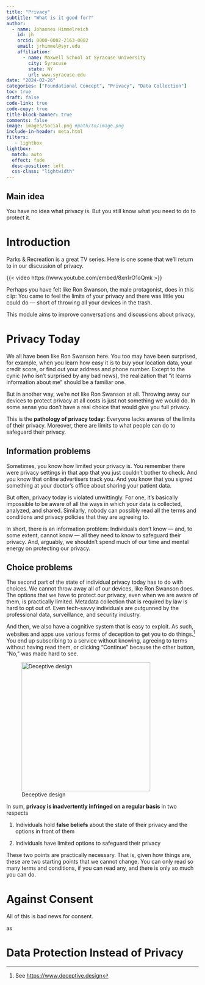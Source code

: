 ```yaml
---
title: "Privacy"
subtitle: "What is it good for?"
author:
  - name: Johannes Himmelreich
    id: jh
    orcid: 0000-0002-2163-0082
    email: jrhimmel@syr.edu
    affiliation: 
      - name: Maxwell School at Syracuse University
        city: Syracuse
        state: NY
        url: www.syracuse.edu
date: "2024-02-26"
categories: ["Foundational Concept", "Privacy", "Data Collection"]
toc: true
draft: false
code-link: true
code-copy: true
title-block-banner: true
comments: false
image: images/Social.png #path/to/image.png
include-in-header: meta.html
filters:
   - lightbox
lightbox: 
  match: auto
  effect: fade
  desc-position: left
  css-class: "lightwidth"
---
```


::: callout-note
## Main idea

You have no idea what privacy is. But you still know what you need to do to protect it.
:::

# Introduction

Parks & Recreation is a great TV series. Here is one scene that we'll return to in our discussion of privacy.

{{< video https://www.youtube.com/embed/8xn1rO1oQmk >}}

Perhaps you have felt like Ron Swanson, the male protagonist, does in this clip: You came to feel the limits of your privacy and there was little you could do — short of throwing all your devices in the trash.

This module aims to improve conversations and discussions about privacy.

# Privacy Today

We all have been like Ron Swanson here. You too may have been surprised, for example, when you learn how easy it is to buy your location data, your credit score, or find out your address and phone number. Except to the cynic (who isn't surprised by any bad news), the realization that "it learns information about me" should be a familiar one.

But in another way, we're not like Ron Swanson at all. Throwing away our devices to protect privacy at all costs is just not something we would do. In some sense you don't have a real choice that would give you full privacy.

This is the **pathology of privacy today**: Everyone lacks awares of the limits of their privacy. Moreover, there are limits to what people can do to safeguard their privacy.

## Information problems

Sometimes, you know how limited your privacy is. You remember there were privacy settings in that app that you just couldn't bother to check. And you know that online advertisers track you. And you know that you signed something at your doctor's office about sharing your patient data.

But often, privacy today is violated unwittingly. For one, it's basically impossible to be aware of all the ways in which your data is collected, analyzed, and shared. Similarly, nobody can possibly read all the terms and conditions and privacy policies that they are agreeing to.

In short, there is an information problem: Individuals don't know — and, to some extent, cannot know — all they need to know to safeguard their privacy. And, arguably, we shouldn't spend much of our time and mental energy on protecting our privacy.

## Choice problems

The second part of the state of individual privacy today has to do with choices. We cannot throw away all of our devices, like Ron Swanson does. The options that we have to protect our privacy, even when we are aware of them, is practically limited. Metadata collection that is required by law is hard to opt out of. Even tech-savvy individuals are outgunned by the professional data, surveillance, and security industry.

And then, we also have a cognitive system that is easy to exploit. As such, websites and apps use various forms of deception to get you to do things.[^1] You end up subscribing to a service without knowing, agreeing to terms without having read them, or clicking "Continue" because the other button, "No," was made hard to see.

[^1]: See <https://www.deceptive.design>

::: column-margin
![Deceptive design](images/alexapattern-01.jpeg){width="337"}
:::

In sum, **privacy is inadvertently infringed on a regular basis** in two respects

1.  Individuals hold **false beliefs** about the state of their privacy and the options in front of them

2.  Individuals have limited options to safeguard their privacy

These two points are practically necessary. That is, given how things are, these are two starting points that we cannot change. You can only read so many terms and conditions, if you can read any, and there is only so much you can do.

# Against Consent

All of this is bad news for consent.

as

# Data Protection Instead of Privacy
